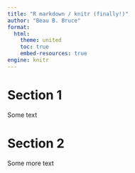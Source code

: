 ```yaml
---
title: "R markdown / knitr (finally!)"
author: "Beau B. Bruce"
format:
  html:
    theme: united                             
    toc: true                                       
    embed-resources: true
engine: knitr
---
```


# Section 1

Some text

# Section 2

Some more text
